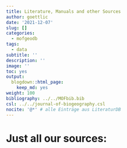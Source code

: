 ```yaml
---
title: Literature, Manuals and other Sources
author: goettlic
date: '2021-12-07'
slug: []
categories:
  - mofgeodb
tags:
  - data
subtitle: ''
description: ''
image: ''
toc: yes
output:
  blogdown::html_page:
    keep_md: yes
weight: 100
bibliography: ../../MOFbib.bib
csl: ../../journal-of-biogeography.csl
nocite: '@*' # alle Einträge aus LiteraturDB
---
```

# Just all our sources:

